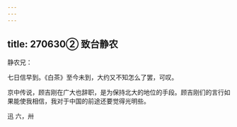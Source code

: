 ```yaml
---
---
---
```

title: 270630② 致台静农
---




静农兄：

七日信早到。《白茶》至今未到，大约又不知怎么了罢，可叹。

京中传说，顾吉刚在广大也辞职，是为保持北大的地位的手段。顾吉刚们的言行如果能使我相信，我对于中国的前途还要觉得光明些。

迅 六，卅